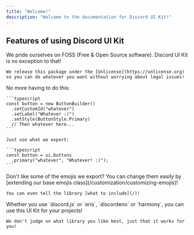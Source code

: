 ```yaml
---
title: "Welcome!"
description: "Welcome to the documentation for Discord UI Kit!"
---
```


## Features of using Discord UI Kit

<CardGroup cols={2}>
  <Card title="Fully FOSS" icon="copy">
    We pride ourselves on FOSS (Free & Open Source software). Discord UI Kit is no exception to that!

    We release this package under the [Unlicense](https://unlicense.org) so you can do whatever you want without worrying about legal issues!

  </Card>
  <Card title="Boilerplate, be gone!" icon="circle-xmark">
    No more having to do this:

    ```typescript
    const button = new ButtonBuilder()
      .setCustomId("whatever")
      .setLabel("Whatever :(")
      .setStyle(ButtonStyle.Primary)
      // Then whatever here...
    ```

    Just use what we export:

    ```typescript
    const button = ui.buttons
      .primary("whatever", "Whatever! :)");
    ```
  </Card>
  <Card title="Extremely Customizable" icon="palette">
    Don't like some of the emojis we export? You can change them easily by [extending our base emojis class](/customization/customizing-emojis)!
    
    You can even tell the library [what to include](/)!
  </Card>
  <Card title="Framework-agnostic" icon="home">
    Whether you use `discord.js` or `eris`, `discordeno` or `harmony`, you can use this UI Kit for your projects!

    We don't judge on what library you like best, just that it works for you!
  </Card>
</CardGroup>
